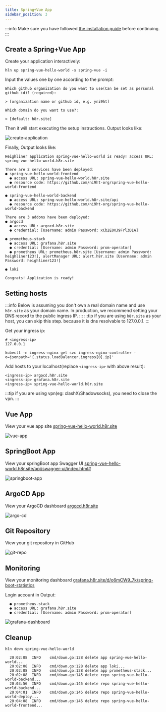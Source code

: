 ```yaml
---
title: Spring+Vue App
sidebar_position: 3
---
```


:::info
Make sure you have followed [the installation guide](/docs/getting_started/installation) before continuing.
:::

## Create a Spring+Vue App

Create your application interactively:

```shell
hln up spring-vue-hello-world -s spring-vue -i
```

Input the values one by one according to the prompt:

```
Which github organization do you want to use(Can be set as personal github id)? (required):

> [organization name or github id, e.g. yni9ht]

Which domain do you want to use?:

> [default: h8r.site]
```

Then it will start executing the setup instructions. Output looks like:

![create-application](/img/docs/tutorial/spring-vue/create-application.png)

Finally, Output looks like:

```
Heighliner application spring-vue-hello-world is ready! access URL: spring-vue-hello-world.h8r.site

There are 2 services have been deployed:
● spring-vue-hello-world-frontend
  ● access URL: spring-vue-hello-world.h8r.site
  ● resource code: https://github.com/ni9ht-org/spring-vue-hello-world-frontend

● spring-vue-hello-world-backend
  ● access URL: spring-vue-hello-world.h8r.site/api
  ● resource code: https://github.com/ni9ht-org/spring-vue-hello-world-backend

There are 3 addons have been deployed:
● argocd
  ● access URL: argocd.h8r.site
  ● credential: [Username: admin Password: xCb2E0XJ9Frl3D1A]

● prometheus-stack
  ● access URL: grafana.h8r.site
  ● credential: [Username: admin Password: prom-operator]
  ● prometheus URL: prometheus.h8r.site [Username: admin Password: heighliner123!], alertManager URL: alert.h8r.site [Username: admin Password: heighliner123!]

● loki

Congrats! Application is ready!
```

## Setting hosts
:::info
Below is assuming you don't own a real domain name and use `h8r.site` as your domain name.
In production, we recommend setting your DNS record to the public ingress IP.
:::
:::tip
if you are using `h8r.site` as your host, you can skip this step. because it is dns resolvable to 127.0.0.1.
:::

Get your ingress ip:
<Tabs>
  <TabItem value="localhost" label="Kind/Minikube" default>

  ```shell
  # <ingress-ip>
  127.0.0.1
  ```

  </TabItem>
  <TabItem value="cloud" label="Cloud" >

  ```shell
  kubectl -n ingress-nginx get svc ingress-nginx-controller -o=jsonpath='{.status.loadBalancer.ingress[0].ip}'
  ```

  </TabItem>
</Tabs>

Add hosts to your localhost(replace `<ingress-ip>` with above result):

```
<ingress-ip> argocd.h8r.site
<ingress-ip> grafana.h8r.site
<ingress-ip> spring-vue-hello-world.h8r.site
```

:::tip
if you are using vpn(eg: clashX\Shadowsocks), you need to close the vpn.
:::

## Vue App
View your vue app site [spring-vue-hello-world.h8r.site](http://spring-vue-hello-world.h8r.site)

![vue-app](/img/docs/tutorial/spring-vue/vue-app.png)

## SpringBoot App
View your springBoot app Swagger UI [spring-vue-hello-world.h8r.site/api/swagger-ui/index.html#](http://spring-vue-hello-world.h8r.site/api/swagger-ui/index.html#)

![springboot-app](/img/docs/tutorial/spring-vue/springboot-app.png)

## ArgoCD App
View your ArgoCD dashboard [argocd.h8r.site](http://argocd.h8r.site/)

![argo-cd](/img/docs/tutorial/spring-vue/argocd-app.png)

## Git Repository
View your git repository in GitHub

![git-repo](/img/docs/tutorial/spring-vue/git-repository.png)

## Monitoring
View your monitoring dashboard [grafana.h8r.site/d/o6mCW9_7k/spring-boot-statistics](http://grafana.h8r.site/d/o6mCW9_7k/spring-boot-statistics)

Login account in Output:
```
  ● prometheus-stack
  ● access URL: grafana.h8r.site
  ● credential: [Username: admin Password: prom-operator]
```
![grafana-dashboard](/img/docs/tutorial/spring-vue/grafana-dashboard.png)

## Cleanup
```shell
hln down spring-vue-hello-world
```

```
  20:02:08	INFO	cmd/down.go:128	delete app spring-vue-hello-world...
  20:02:08	INFO	cmd/down.go:128	delete app loki...
  20:02:08	INFO	cmd/down.go:128	delete app prometheus-stack...
  20:02:08	INFO	cmd/down.go:145	delete repo spring-vue-hello-world-backend...
  20:03:56	INFO	cmd/down.go:145	delete repo spring-vue-hello-world-backend...
  20:04:01	INFO	cmd/down.go:145	delete repo spring-vue-hello-world-deploy...
  20:04:08	INFO	cmd/down.go:145	delete repo spring-vue-hello-world-frontend...
```
